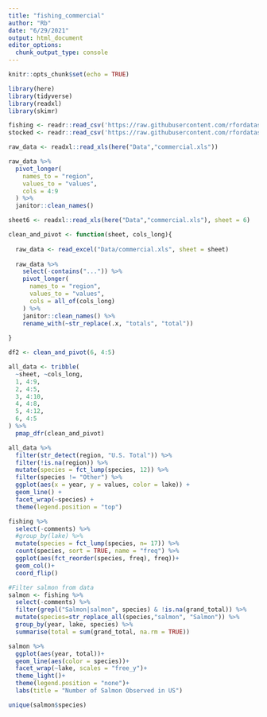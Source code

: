 ```yaml
---
title: "fishing_commercial"
author: "Rb"
date: "6/29/2021"
output: html_document
editor_options: 
  chunk_output_type: console
---
```


```r
knitr::opts_chunk$set(echo = TRUE)
```

```r
library(here)
library(tidyverse)
library(readxl)
library(skimr)
```

```r
fishing <- readr::read_csv('https://raw.githubusercontent.com/rfordatascience/tidytuesday/master/data/2021/2021-06-08/fishing.csv')
stocked <- readr::read_csv('https://raw.githubusercontent.com/rfordatascience/tidytuesday/master/data/2021/2021-06-08/stocked.csv')
```

```r
raw_data <- readxl::read_xls(here("Data","commercial.xls"))

raw_data %>%
  pivot_longer(
    names_to = "region",
    values_to = "values",
    cols = 4:9
  ) %>% 
  janitor::clean_names()

sheet6 <- readxl::read_xls(here("Data","commercial.xls"), sheet = 6)

clean_and_pivot <- function(sheet, cols_long){
  
  raw_data <- read_excel("Data/commercial.xls", sheet = sheet)
  
  raw_data %>%
    select(-contains("...")) %>% 
    pivot_longer(
      names_to = "region",
      values_to = "values",
      cols = all_of(cols_long)
    ) %>%
    janitor::clean_names() %>%
    rename_with(~str_replace(.x, "totals", "total"))
  
}

df2 <- clean_and_pivot(6, 4:5)

all_data <- tribble(
  ~sheet, ~cols_long,
  1, 4:9,
  2, 4:5,
  3, 4:10,
  4, 4:8,
  5, 4:12,
  6, 4:5
) %>% 
  pmap_dfr(clean_and_pivot)

all_data %>% 
  filter(str_detect(region, "U.S. Total")) %>% 
  filter(!is.na(region)) %>% 
  mutate(species = fct_lump(species, 12)) %>% 
  filter(species != "Other") %>% 
  ggplot(aes(x = year, y = values, color = lake)) +
  geom_line() +
  facet_wrap(~species) +
  theme(legend.position = "top")
```

```r
fishing %>% 
  select(-comments) %>% 
  #group_by(lake) %>% 
  mutate(species = fct_lump(species, n= 17)) %>% 
  count(species, sort = TRUE, name = "freq") %>% 
  ggplot(aes(fct_reorder(species, freq), freq))+
  geom_col()+
  coord_flip()

#Filter salmon from data
salmon <- fishing %>% 
  select(-comments) %>% 
  filter(grepl("Salmon|salmon", species) & !is.na(grand_total)) %>% 
  mutate(species=str_replace_all(species,"salmon", "Salmon")) %>% 
  group_by(year, lake, species) %>% 
  summarise(total = sum(grand_total, na.rm = TRUE))

salmon %>% 
  ggplot(aes(year, total))+
  geom_line(aes(color = species))+
  facet_wrap(~lake, scales = "free_y")+
  theme_light()+
  theme(legend.position = "none")+
  labs(title = "Number of Salmon Observed in US")

unique(salmon$species)
```

